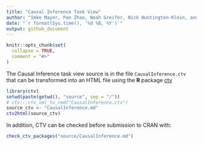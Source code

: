 ```yaml
---
title: "Causal Inference Task View"
author: "Imke Mayer, Pan Zhao, Noah Greifer, Nick Huntington-Klein, and Julie Josse"
date: "`r format(Sys.time(), '%d %B, %Y')`"
output: github_document
---
```


<!-- README.md is generated from README.Rmd. Please edit that file -->

```r
knitr::opts_chunk$set(
  collapse = TRUE,
  comment = "#>"
)
```

The Causal Inference task view source is in the file `CausalInference.ctv` that
can be transformed into an HTML file using the **R** package [ctv](https://CRAN.R-project.org/package=ctv)


```r
library(ctv)
setwd(paste(getwd(), "source", sep = "/"))
# ctv:::ctv_xml_to_rmd("CausalInference.ctv")
source_ctv <- "CausalInference.md"
ctv2html(source_ctv)
```

In addition, CTV can be checked before submission to CRAN with:
```r
check_ctv_packages("source/CausalInference.md")
```

